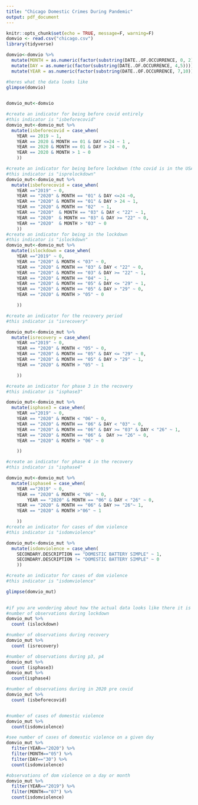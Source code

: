```yaml
---
title: "Chicago Domestic Crimes During Pandemic"
output: pdf_document
---
```


```r
knitr::opts_chunk$set(echo = TRUE, message=F, warning=F)
domvio <- read.csv("chicago.csv")
library(tidyverse)
```


```r
domvio<-domvio %>%
  mutate(MONTH = as.numeric(factor(substring(DATE..OF.OCCURRENCE, 0, 2)))) %>% 
  mutate(DAY = as.numeric(factor(substring(DATE..OF.OCCURRENCE, 4,5)))) %>% 
  mutate(YEAR = as.numeric(factor(substring(DATE..OF.OCCURRENCE, 7,10))))

#heres what the data looks like
glimpse(domvio)
  
```


```r
domvio_mut<-domvio

#create an indicator for being before covid entirely
#this indicator is "isbeforecovid"
domvio_mut<-domvio_mut %>%
  mutate(isbeforecovid = case_when(
    YEAR == 2019 ~ 1,
    YEAR == 2020 & MONTH == 01 & DAY <=24 ~ 1 ,
    YEAR == 2020 & MONTH == 01 & DAY > 24 ~ 0,
    YEAR == 2020 & MONTH > 1 ~ 0
    ))

#create an indicator for being before lockdown (tho covid is in the USA)
#this indicator is "isprelockdown"
domvio_mut<-domvio_mut %>%
  mutate(isbeforecovid = case_when(
    YEAR =="2019" ~ 0,
    YEAR == "2020" & MONTH == "01" & DAY <=24 ~0,
    YEAR == "2020" & MONTH == "01" & DAY > 24 ~ 1,
    YEAR == "2020" & MONTH == "02"  ~ 1, 
    YEAR == "2020"  & MONTH == "03" & DAY < "22" ~ 1,
    YEAR == "2020"  & MONTH == "03" & DAY >= "22" ~ 0,
    YEAR == "2020"  & MONTH > "03" ~ 0
    ))
#create an indicator for being in the lockdown
#this indicator is "islockdown"
domvio_mut<-domvio_mut %>%
  mutate(islockdown = case_when(
    YEAR =="2019" ~ 0,
    YEAR == "2020" & MONTH < "03" ~ 0, 
    YEAR == "2020" & MONTH == "03" & DAY < "22" ~ 0,
    YEAR == "2020" & MONTH == "03" & DAY >= "22" ~ 1,
    YEAR == "2020" & MONTH == "04" ~ 1,
    YEAR == "2020" & MONTH == "05" & DAY <= "29" ~ 1,
    YEAR == "2020" & MONTH == "05" & DAY > "29" ~ 0,
    YEAR == "2020" & MONTH > "05" ~ 0

    ))

#create an indicator for the recovery period
#this indicator is "isrecovery"

domvio_mut<-domvio_mut %>%
  mutate(isrecovery = case_when(
    YEAR =="2019" ~ 0,
    YEAR == "2020" & MONTH < "05" ~ 0,
    YEAR == "2020" & MONTH == "05" & DAY <= "29" ~ 0,
    YEAR == "2020" & MONTH == "05" & DAY > "29" ~ 1,
    YEAR == "2020" & MONTH > "05" ~ 1

    ))

#create an indicator for phase 3 in the recovery
#this indicator is "isphase3"

domvio_mut<-domvio_mut %>%
  mutate(isphase3 = case_when(
    YEAR =="2019" ~ 0,
    YEAR == "2020" & MONTH < "06" ~ 0,
    YEAR == "2020" & MONTH == "06" & DAY < "03" ~ 0,
    YEAR == "2020" & MONTH == "06" & DAY >= "03" & DAY < "26" ~ 1,
    YEAR == "2020" & MONTH == "06" &  DAY >= "26" ~ 0,
    YEAR == "2020" & MONTH > "06" ~ 0

    ))

#create an indicator for phase 4 in the recovery
#this indicator is "isphase4"

domvio_mut<-domvio_mut %>%
  mutate(isphase4 = case_when(
    YEAR =="2019" ~ 0,
    YEAR == "2020" & MONTH < "06" ~ 0,
        YEAR == "2020" & MONTH == "06" & DAY < "26" ~ 0,
    YEAR == "2020" & MONTH == "06" & DAY >= "26"~ 1,
    YEAR == "2020" & MONTH >"06" ~ 1

    ))
#create an indicator for cases of dom violence
#this indicator is "isdomviolence"

domvio_mut<-domvio_mut %>%
  mutate(isdomviolence = case_when(
    SECONDARY.DESCRIPTION == "DOMESTIC BATTERY SIMPLE" ~ 1,
    SECONDARY.DESCRIPTION != "DOMESTIC BATTERY SIMPLE" ~ 0
    ))

#create an indicator for cases of dom violence
#this indicator is "isdomviolence"

glimpse(domvio_mut)
  
```

```r
#if you are wondering about how the actual data looks like there it is
#number of observations during lockdown
domvio_mut %>% 
  count (islockdown)

#number of observations during recovery
domvio_mut %>% 
  count (isrecovery)

#number of observations during p3, p4
domvio_mut %>% 
  count (isphase3)
domvio_mut %>% 
  count(isphase4)

#number of observations during in 2020 pre covid
domvio_mut %>% 
  count (isbeforecovid)


#number of cases of domestic violence
domvio_mut %>% 
  count(isdomviolence)

#see number of cases of domestic violence on a given day
domvio_mut %>% 
  filter(YEAR=="2020") %>% 
  filter(MONTH=="05") %>% 
  filter(DAY=="30") %>% 
  count(isdomviolence)

#observations of dom violence on a day or month
domvio_mut %>% 
  filter(YEAR=="2019") %>% 
  filter(MONTH=="07") %>%
  count(isdomviolence)
```
